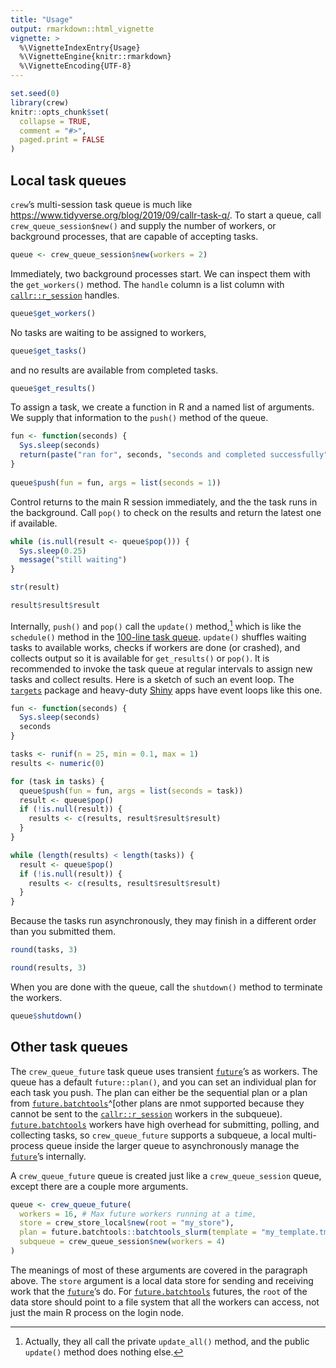 ```yaml
---
title: "Usage"
output: rmarkdown::html_vignette
vignette: >
  %\VignetteIndexEntry{Usage}
  %\VignetteEngine{knitr::rmarkdown}
  %\VignetteEncoding{UTF-8}
---
```


```r
set.seed(0)
library(crew)
knitr::opts_chunk$set(
  collapse = TRUE,
  comment = "#>",
  paged.print = FALSE
)
```

## Local task queues

`crew`'s multi-session task queue is much like <https://www.tidyverse.org/blog/2019/09/callr-task-q/>. To start a queue, call `crew_queue_session$new()` and supply the number of workers, or background processes, that are capable of accepting tasks.

```r
queue <- crew_queue_session$new(workers = 2)
```

Immediately, two background processes start. We can inspect them with the `get_workers()` method. The `handle` column is a list column with [`callr::r_session`](https://callr.r-lib.org/reference/r_session.html) handles.

```r
queue$get_workers()
```

No tasks are waiting to be assigned to workers,

```r
queue$get_tasks()
```

and no results are available from completed tasks.

```r
queue$get_results()
```

To assign a task, we create a function in R and a named list of arguments. We supply that information to the `push()` method of the queue.

```r
fun <- function(seconds) {
  Sys.sleep(seconds)
  return(paste("ran for", seconds, "seconds and completed successfully"))
}
  
queue$push(fun = fun, args = list(seconds = 1))
```

Control returns to the main R session immediately, and the the task runs in the background. Call `pop()` to check on the results and return the latest one if available.

```r
while (is.null(result <- queue$pop())) {
  Sys.sleep(0.25)
  message("still waiting")
}

str(result)
```

```r
result$result$result
```

Internally, `push()` and `pop()` call the `update()` method,^[Actually, they all call the private `update_all()` method, and the public `update()` method does nothing else.] which is like the `schedule()` method in the [100-line task queue](https://www.tidyverse.org/blog/2019/09/callr-task-q/). `update()` shuffles waiting tasks to available works, checks if workers are done (or crashed), and collects output so it is available for `get_results()` or `pop()`. It is recommended to invoke the task queue at regular intervals to assign new tasks and collect results. Here is a sketch of such an event loop. The [`targets`](https://docs.ropensci.org/targets/) package and heavy-duty [Shiny](https://shiny.rstudio.com) apps have event loops like this one.

```r
fun <- function(seconds) {
  Sys.sleep(seconds)
  seconds
}

tasks <- runif(n = 25, min = 0.1, max = 1)
results <- numeric(0)

for (task in tasks) {
  queue$push(fun = fun, args = list(seconds = task))
  result <- queue$pop()
  if (!is.null(result)) {
    results <- c(results, result$result$result)
  }
}

while (length(results) < length(tasks)) {
  result <- queue$pop()
  if (!is.null(result)) {
    results <- c(results, result$result$result)
  }
}
```

Because the tasks run asynchronously, they may finish in a different order than you submitted them.

```r
round(tasks, 3)
```

```r
round(results, 3)
```

When you are done with the queue, call the `shutdown()` method to terminate the workers.

```r
queue$shutdown()
```

## Other task queues

The `crew_queue_future` task queue uses transient [`future`](https://future.futureverse.org)'s as workers. The queue has a default `future::plan()`, and you can set an individual plan for each task you push. The plan can either be the sequential plan or a plan from [`future.batchtools`](https://future.batchtools.futureverse.org)^[other plans are nmot supported because they cannot be sent to the [`callr::r_session`](https://callr.r-lib.org/reference/r_session.html) workers in the subqueue). [`future.batchtools`](https://future.batchtools.futureverse.org) workers have high overhead for submitting, polling, and collecting tasks, so `crew_queue_future` supports a subqueue, a local multi-process queue inside the larger queue to asynchronously manage the [`future`](https://future.futureverse.org)'s internally. 

A `crew_queue_future` queue is created just like a `crew_queue_session` queue, except there are a couple more arguments.

```r
queue <- crew_queue_future(
  workers = 16, # Max future workers running at a time,
  store = crew_store_local$new(root = "my_store"),
  plan = future.batchtools::batchtools_slurm(template = "my_template.tmpl"),
  subqueue = crew_queue_session$new(workers = 4)
)
```

The meanings of most of these arguments are covered in the paragraph above. The `store` argument is a local data store for sending and receiving work that the [`future`](https://future.futureverse.org)'s do. For [`future.batchtools`](https://future.batchtools.futureverse.org) futures, the `root` of the data store should point to a file system that all the workers can access, not just the main R process on the login node.
